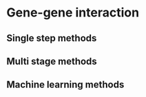 # Gene-gene interaction

## Single step methods

## Multi stage methods

## Machine learning methods

